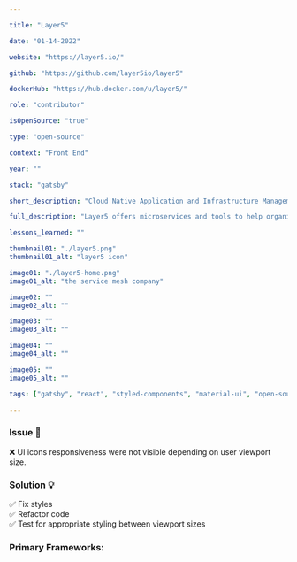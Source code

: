 ```yaml
---

title: "Layer5"

date: "01-14-2022"

website: "https://layer5.io/"

github: "https://github.com/layer5io/layer5"

dockerHub: "https://hub.docker.com/u/layer5/"

role: "contributor"

isOpenSource: "true"

type: "open-source"

context: "Front End"

year: ""

stack: "gatsby"

short_description: "Cloud Native Application and Infrastructure Management"

full_description: "Layer5 offers microservices and tools to help organizations manage their infrastructure when hosting applications across the cloud."

lessons_learned: ""

thumbnail01: "./layer5.png"
thumbnail01_alt: "layer5 icon"

image01: "./layer5-home.png"
image01_alt: "the service mesh company"

image02: ""
image02_alt: ""

image03: ""
image03_alt: ""

image04: ""
image04_alt: ""

image05: ""
image05_alt: ""

tags: ["gatsby", "react", "styled-components", "material-ui", "open-source", "front-end"]

---
```


### Issue 🚩

❌ UI icons responsiveness were not visible depending on user viewport size.

### Solution 💡

✅ Fix styles <br/>
✅ Refactor code <br/>
✅ Test for appropriate styling between viewport sizes


### Primary Frameworks:
